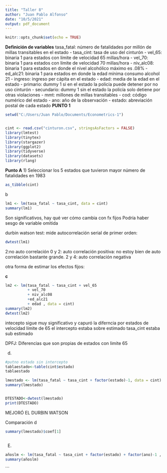 ```yaml
---
title: "Taller 8"
author: "Juan Pablo Alfonso"
date: "10/5/2021"
output: pdf_document
---
```



```r
knitr::opts_chunk$set(echo = TRUE)
```
**Definición de variables**
tasa_fatal: número de fatalidades por millón de millas transitables en el estado
- tasa_cint: tasa de uso del cinturón
- vel_65: binaria 1 para estados con límite de velocidad 65 millas/hora
- vel_70: binaria 1 para estados con límite de velocidad 70 millas/hora
- niv_alc08: binaria 1 para estados en donde el nivel alcohólico máximo es .08%
- ed_alc21: binaria 1 para estados en donde la edad mínima consumo alcohol 21
- ingreso: ingreso per cápita en el estado
- edad: media de la edad en el estado
- primario: dummy 1 si en el estado la policía puede detener por no uso cinturón
- secundario: dummy 1 sin el estado la policía solo detiene por otras violaciones
- mmt: millones de millas transitables
- cod: código numérico del estado
- ano: año de la observación
- estado: abreviación postal de cada estado
**PUNTO 1**

```r
setwd("C:/Users/Juan Pablo/Documents/Econometrics-1")


cint <- read.csv("cinturon.csv", stringsAsFactors = FALSE)
library(lmtest)
library(tinytex)
library(stargazer)
library(ggplot2)
library(tidyverse)
library(datasets)
library(rlang)
```

**Punto A**
1) Seleccionar los 5 estados que tuvieron mayor número de fatalidades en 1983
```r
as_tibble(cint)

```

b
```r
lm1 <- lm(tasa_fatal ~ tasa_cint, data = cint)
summary(lm1)

```
Son significativos, hay qué ver cómo cambia con fx fijos
Podría haber sesgo de variable omitida

durbin watson test:
mide autocorrelación serial de primer orden:
```r
dwtest(lm1)
```
2:no auto correlación 
0 y 2: auto correlación positiva:
no estoy bien de auto correlación bastante grande.
2 y 4: auto correlación negativa

otra forma de estimar los efectos fijos:

**c**
```r
lm2 <- lm(tasa_fatal ~ tasa_cint + vel_65
          + vel_70 
          + niv_alc08
          +ed_alc21
          + edad , data = cint)
summary(lm2)
dwtest(lm2)
```
intecepto sigue muy significativo y capuró la diferncia por estados de velocidad límite de 65
el intercepto estaba sobre estimado
tasa_cint estaba sub estimado

DPFJ: Diferencias que son propias de estados con limite 65


d)
```r
#putno estado sin intercepto
tablaestado<-table(cint$estado)
tablaestado

lmestado <- lm(tasa_fatal ~ tasa_cint + factor(estado)-1, data = cint)
summary(lmestado)


DTESTADO<-dwtest(lmestado)
print(DTESTADO)
```
MEJORÓ EL DURBIN WATSON

Comparación d

```r
summary(lmestado)$coef[1]



```

E)
```r
añoslm <- lm(tasa_fatal ~ tasa_cint + factor(estado) + factor(ano)-1 , data = cint)
summary(añoslm)
```

```
